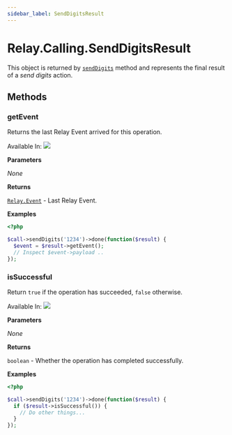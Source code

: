 ```yaml
---
sidebar_label: SendDigitsResult
---
```


# Relay.Calling.SendDigitsResult

This object is returned by [`sendDigits`](php/reference/relay_calling/call.mdx#senddigits) method and represents the final result of a _send digits_ action.

## Methods

<div class="method-definitions"></div>

### getEvent

Returns the last Relay Event arrived for this operation.

Available In: <img class="method-available-tag" src="https://img.shields.io/badge/-v2.2+-brightgreen.svg" />

**Parameters**

_None_

**Returns**

[`Relay.Event`](php/reference/relay_event.mdx) - Last Relay Event.

**Examples**

```php title="Send some digits and then grab the last event occurred."
<?php

$call->sendDigits('1234')->done(function($result) {
  $event = $result->getEvent();
  // Inspect $event->payload ..
});
```

### isSuccessful

Return `true` if the operation has succeeded, `false` otherwise.

Available In: <img class="method-available-tag" src="https://img.shields.io/badge/-v2.2+-brightgreen.svg" />

**Parameters**

_None_

**Returns**

`boolean` - Whether the operation has completed successfully.

**Examples**

```php title="Send some digits and then check if it has ended successfully."
<?php

$call->sendDigits('1234')->done(function($result) {
  if ($result->isSuccessful()) {
    // Do other things...
  }
});
```
